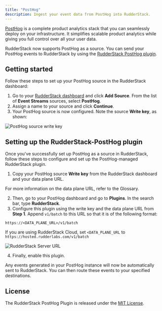 ```yaml
---
title: "PostHog"
description: Ingest your event data from PostHog into RudderStack.
---
```


[PostHog](https://posthog.com/) is a complete product analytics stack that you can seamlessly deploy on your infrastructure. It simplifies scalable product analytics while giving you full control over all your user data.

RudderStack now supports PostHog as a source. You can send your PostHog events to RudderStack by using the [ RudderStack PostHog plugin](https://github.com/rudderlabs/rudderstack-posthog-plugin).

## ‌Getting started

Follow these steps to set up your PostHog source in the RudderStack dashboard:

1. Go to your [RudderStack dashboard](https://app.rudderstack.com/) and click **Add Source**. From the list of **Event Streams** sources, select **PostHog**.
2. Assign a name to your source and click **Continue**.
3. Your PostHog source is now configured. Note the source **Write key**, as shown:

<img src="../../../assets/event-stream-sources/posthog-write-key.png" alt="PostHog source write key" />

## Setting up the RudderStack-PostHog plugin

Once you've successfully set up PostHog as a source in RudderStack, follow these steps to configure and set up the PostHog-managed RudderStack plugin.

1. Copy your PostHog source **Write key** from the RudderStack dashboard and your data plane URL.

<div class="infoBlock">
For more information on the data plane URL, refer to the <Link to="/resources/glossary/#data-plane-url">Glossary</Link>.
</div>

2. Then, go to your PostHog dashboard and go to **Plugins**. In the search bar, type **RudderStack**.
3. Configure this plugin using the write key and the data plane URL from **Step 1**. Append `v1/batch` to this URL so that it is of the following format:

```
https://<DATA_PLANE_URL>/v1/batch
```

If you are using RudderStack Cloud, set `<DATA_PLANE_URL` to `https://hosted.rudderlabs.com/v1/batch`

<img src="../../../assets/event-stream-sources/posthog-4.png" alt="RudderStack Server URL" />

4. Finally, enable this plugin. 

Any events generated in your PostHog instance will now be automatically sent to RudderStack. You can then route these events to your specified destinations.

## License

The RudderStack PostHog Plugin is released under the [MIT License](https://opensource.org/licenses/MIT).